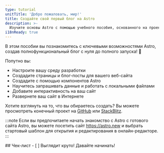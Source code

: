 ```yaml
---
type: tutorial
unitTitle: 'Добро пожаловать, мир!'
title: Создайте свой первый блог на Astro
description: >-
  Изучите основы Astro с помощью учебного пособия, основанного на проектах. Все базовые знания для начала работы!
i18nReady: true
---
```




<Lede> В этом пособии вы познакомитесь с ключевыми возможностями Astro, создав полнофункциональный блог с нуля до полного запуска! 🚀 </Lede>

Попутно вы:
- Настроите вашу среду разработки
- Создадите страницы и блог-посты для вашего веб-сайта
- Создадите с помощью компонентов Astro
- Научитесь запрашивать данные и работать с локальными файлами
- Добавите интерактивность на ваш сайт
- Развернете ваш сайт в Интернете

Хотите взглянуть на то, что вы  обираетесь создать? Вы можете просмотреть конечный проект на [GitHub](https://github.com/withastro/blog-tutorial-demo) или [StackBlitz](https://stackblitz.com/github/withastro/blog-tutorial-demo/tree/complete?file=src%2Fpages%2Findex.astro).

:::note
Если вы предпочитаете начать знакомство с Astro с готового сайта Astro, вы можете посетить сайт https://astro.new и выбрать стартовый шаблон для открытия и редактирования в онлайн-редакторе.
:::


<Box icon="check-list">
## Чек-лист

<Checklist>
- [ ] Выглядит круто! Давайте начинать!
</Checklist>
</Box>
